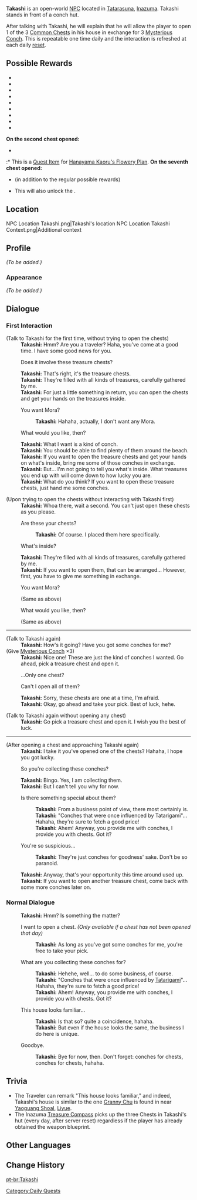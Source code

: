 {{About|the regular NPC|the story quest NPC|Takashi (Unforeseen Circumstances)}}
{{Character Infobox
|type             = Open-World NPC
|image            = NPC Takashi.png
|region           = Inazuma
|location         = Inazuma
}}
'''Takashi''' is an open-world [[NPC]] located in [[Tatarasuna]], [[Inazuma]]. Takashi stands in front of a conch hut.

After talking with Takashi, he will explain that he will allow the player to open 1 of the 3 [[Common Chest]]s in his house in exchange for 3 [[Mysterious Conch]]. This is repeatable one time daily and the interaction is refreshed at each daily [[reset]].

==Possible Rewards==
* {{Item|Apple|x=1–3}}
* {{Item|Sunsettia|x=1–3}}
* {{Item|Tomato|x=1–2}}
* {{Item|Wheat|x=1–2}}
* {{Item|Cabbage|x=1–3}}
* {{Item|Potato|x=1}}
* {{Item|Iron Chunk|x=1–3}}
* {{Item|White Iron Chunk|x=1}}
* {{Item|Crystal Chunk|x=1}}
'''On the second chest opened:'''
* {{Item|Bag of Flower Seeds|x=1}}
:* This is a [[Quest Item]] for [[Hanayama Kaoru's Flowery Plan]].
'''On the seventh chest opened:'''
* {{Item|Diagram|text=Diagram: Hamayumi|link=Hamayumi|x=1}} (in addition to the regular possible rewards)
<!-- I didn't get the diagram on the 7th day and I didn't complete Tatara Tales -->
* This will also unlock the {{Achievement|Thank You, Come Again}}.

==Location==
<gallery>
NPC Location Takashi.png|Takashi's location
NPC Location Takashi Context.png|Additional context
</gallery>

==Profile==
<!-- detailed story/lore information goes here -->
''(To be added.)''

===Appearance===
''(To be added.)''
<!--
==Quests and Events==
{{Quests and Events}}
-->
==Dialogue==
===First Interaction===
{{Dialogue Start}}
;(Talk to Takashi for the first time, without trying to open the chests)
:'''Takashi:''' Hmm? Are you a traveler? Haha, you've come at a good time. I have some good news for you.
:{{DIcon}} Does it involve these treasure chests?
:'''Takashi:''' That's right, it's the treasure chests.
:'''Takashi:''' They're filled with all kinds of treasures, carefully gathered by me.
:'''Takashi:''' For just a little something in return, you can open the chests and get your hands on the treasures inside.
:{{DIcon}} You want Mora?
::'''Takashi:''' Hahaha, actually, I don't want any Mora.
:{{DIcon}} What would you like, then?
:'''Takashi:''' What I want is a kind of conch.
:'''Takashi:''' You should be able to find plenty of them around the beach.
:'''Takashi:''' If you want to open the treasure chests and get your hands on what's inside, bring me some of those conches in exchange.
:'''Takashi:''' But... I'm not going to tell you what's inside. What treasures you end up with will come down to how lucky you are.
:'''Takashi:''' What do you think? If you want to open these treasure chests, just hand me some conches.

;(Upon trying to open the chests without interacting with Takashi first)
:'''Takashi:''' Whoa there, wait a second. You can't just open these chests as you please.
:{{DIcon}} Are these your chests?
::'''Takashi:''' Of course. I placed them here specifically.
:{{DIcon}} What's inside?
:'''Takashi:''' They're filled with all kinds of treasures, carefully gathered by me.
:'''Takashi:''' If you want to open them, that can be arranged... However, first, you have to give me something in exchange.
:{{DIcon}} You want Mora?
:;(Same as above)
:{{DIcon}} What would you like, then?
:;(Same as above)
----
;(Talk to Takashi again)
:'''Takashi:''' How's it going? Have you got some conches for me?
;(Give [[Mysterious Conch]] ×3)
:'''Takashi:''' Nice one! These are just the kind of conches I wanted. Go ahead, pick a treasure chest and open it.
:{{DIcon}} ...Only one chest?
:{{DIcon}} Can't I open all of them?
:'''Takashi:''' Sorry, these chests are one at a time, I'm afraid.
:'''Takashi:''' Okay, go ahead and take your pick. Best of luck, hehe.

;(Talk to Takashi again without opening any chest)
:'''Takashi:''' Go pick a treasure chest and open it. I wish you the best of luck.
----
;(After opening a chest and approaching Takashi again)
:'''Takashi:''' I take it you've opened one of the chests? Hahaha, I hope you got lucky.
:{{DIcon}} So you're collecting these conches?
:'''Takashi:''' Bingo. Yes, I am collecting them.
:'''Takashi:''' But I can't tell you why for now.
:{{DIcon}} Is there something special about them?
::'''Takashi:''' From a business point of view, there most certainly is.
::'''Takashi:''' "Conches that were once influenced by Tatarigami"... Hahaha, they're sure to fetch a good price!
::'''Takashi:''' Ahem! Anyway, you provide me with conches, I provide you with chests. Got it?
:{{DIcon}} You're so suspicious...
::'''Takashi:''' They're just conches for goodness' sake. Don't be so paranoid.
:'''Takashi:''' Anyway, that's your opportunity this time around used up.
:'''Takashi:''' If you want to open another treasure chest, come back with some more conches later on.

===Normal Dialogue===
:'''Takashi:''' Hmm? Is something the matter?
:{{DIcon}} I want to open a chest. ''(Only available if a chest has not been opened that day)''
::'''Takashi:''' As long as you've got some conches for me, you're free to take your pick.
:{{DIcon}} What are you collecting these conches for?
::'''Takashi:''' Hehehe, well... to do some business, of course.
::'''Takashi:''' "Conches that were once influenced by [[Tatarigami]]"... Hahaha, they're sure to fetch a good price!
::'''Takashi:''' Ahem! Anyway, you provide me with conches, I provide you with chests. Got it?
:{{DIcon}} This house looks familiar...
::'''Takashi:''' Is that so? {{sic|Wow...that's}} quite a coincidence, hahaha.
::'''Takashi:''' But even if the house looks the same, the business I do here is unique.
:{{DIcon}} Goodbye.
::'''Takashi:''' Bye for now, then. Don't forget: conches for chests, conches for chests, hahaha.
{{Dialogue End}}

==Trivia==
*The Traveler can remark "This house looks familiar," and indeed, Takashi's house is similar to the one [[Granny Chu]] is found in near [[Yaoguang Shoal]], [[Liyue]].
*The Inazuma [[Treasure Compass]] picks up the three Chests in Takashi's hut (every day, after server reset) regardless if the player has already obtained the weapon blueprint.

==Other Languages==
{{Other Languages|default_hidden = 1
|en      = Takashi
|zhs     = 阿敬
|zhs_rm  = Ā Jìng
|zht     = 阿敬
|zht_rm  = Ā Jìng
|ja      = 敬
|ja_rm   = Takashi
|ko      = 타카시
|ko_rm   = Takashi
|es      = Takashi
|fr      = Takashi
|ru      = Такаси
|th      = Takashi
|vi      = Takashi
|de      = Takashi
|id      = Takashi
|pt      = Takashi
|tr      = Takashi
|it      = Takashi
}}

==Change History==
{{Change History|2.0}}
<!--
==References==
{{Reflist}}-->

[[Category:Daily Quests]]

[[pt-br:Takashi]]